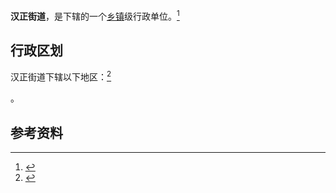 {{中国乡级行政区|42/01/04/009/000}}

'''汉正街道'''，是{{PRC admin/fullname|42/01/04/009/000|3}}下辖的一个[[乡镇|乡镇]]级行政单位。<ref>{{PRC admin/ref sgc|{{PRC admin/parent|42/01/04/009/000}}}}</ref>

== 行政区划 ==

汉正街道下辖以下地区：<ref>{{PRC admin/ref sgc|42/01/04/009/000}}</ref>

{{PRC admin/children|42/01/04/009/000}}。

== 参考资料 ==

{{reflist}}

{{行政区划小作品}}
{{PRC admin/navcat|42/01/04/009/000}}